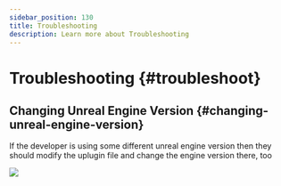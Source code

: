```yaml
---
sidebar_position: 130
title: Troubleshooting
description: Learn more about Troubleshooting
---
```






# Troubleshooting {#troubleshoot}


## Changing Unreal Engine Version {#changing-unreal-engine-version}

If the developer is using some different unreal engine version then they should modify the uplugin file and change the engine version there, too

<Centered width="full">

![](/static/books/unreal/troubleshoot.png)

</Centered>
